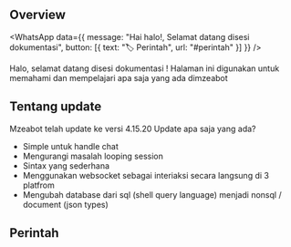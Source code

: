 
## Overview

<WhatsApp
  data={{
    message: "Hai halo!, Selamat datang disesi dokumentasi",
    button: [{
      text: "🏷 Perintah",
      url: "#perintah"
    }]
  }}
/>

Halo, selamat datang disesi dokumentasi !
Halaman ini digunakan untuk memahami dan mempelajari apa saja yang ada dimzeabot

## Tentang update

Mzeabot telah update ke versi 4.15.20
Update apa saja yang ada?

- Simple untuk handle chat
- Mengurangi masalah looping session
- Sintax yang sederhana
- Menggunakan websocket sebagai interiaksi secara langsung di 3 platfrom
- Mengubah database dari sql (shell query language) menjadi nonsql / document (json types)

## Perintah
